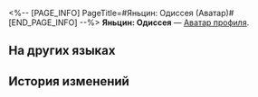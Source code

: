 <%-- [PAGE_INFO]
PageTitle=#Яньцин: Одиссея (Аватар)#
[END_PAGE_INFO] --%>
{{Предмет Инфобокс
|Название    = Яньцин: Одиссея
|id          = 200114
|Изображение = Аватар Яньцин Одиссея.png
|Тип         = Аватар профиля
|Инвентарь   = 
|Редкость    = 5
|Эффект      = 
|Описание    = Яньцин, путешествующий ради совершенствования.
|Источник1   = [[Аватар за открытие Чести Безымянных.]]
}}
{{Описание|''«Во время путешествия есть шанс увидеть множество проявлений воинской доблести».''}}
'''Яньцин: Одиссея''' — [[Аватар профиля]].

==На других языках==
{{На других языках
|en   = Yanqing: Odyssey
|zhs  = 彦卿•远行
|zht  = 彥卿•遠行
|ja   = 彦卿・遠行
|ko   = 연경•원행
|es   = Yanqing: Odisea
|fr   = Yanqing : Odyssée
|ru   = Яньцин: Одиссея
|th   = Yanqing - การเดินทางที่แสนไกล
|vi   = Yanqing - Viễn Du
|de   = Yanqing: Odyssee
|id   = Yanqing: Berkelana
|pt   = Yanqing: Odisseia
}}

==История изменений==
{{История изменений|3.5}}